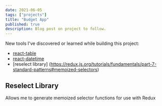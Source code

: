 ```yaml
---
date: 2021-06-05
tags: ["projects"]
title: "Budget App"
published: true
description: Blog post on project to follow.
---
```


New tools I've discovered or learned while building this project:
- [react-table](https://react-table.tanstack.com/)
- [react-datetime](https://github.com/arqex/react-datetime)
- [reselect library] (https://redux.js.org/tutorials/fundamentals/part-7-standard-patterns#memoized-selectors)

## Reselect Library
Allows me to generate memoized selector functions for use with Redux